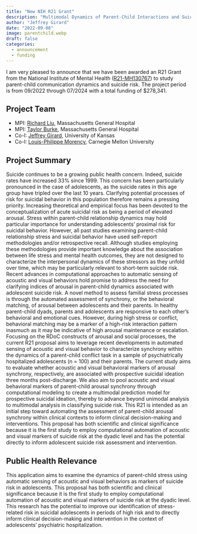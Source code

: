 ```yaml
---
title: "New NIH R21 Grant"
description: "Multimodal Dynamics of Parent-Child Interactions and Suicide Risk"
author: "Jeffrey Girard"
date: "2022-09-08"
image: parentchild.webp
draft: false
categories:
  - announcement
  - funding
---
```


I am very pleased to announce that we have been awarded an R21 Grant from the National Institute of Mental Health ([R21-MH130767](https://reporter.nih.gov/search/-Ljo-h44pESa4Dm9zupxaA/project-details/10510227)) to study parent-child communication dynamics and suicide risk. The project period is from 09/2022 through 07/2024 with a total funding of $278,341.

## Project Team

- MPI: [Richard Liu](https://depressionmgh.org/who-we-are/staff/richard-liu-phd), Massachusetts General Hospital
- MPI: [Taylor Burke](https://connects.catalyst.harvard.edu/Profiles/display/Person/200999), Massachusetts General Hospital
- Co-I: [Jeffrey Girard](https://affcom.ku.edu/people/staff/girard_jeffrey.html), University of Kansas
- Co-I: [Louis-Philippe Morency](https://www.cs.cmu.edu/~morency/), Carnegie Mellon University

## Project Summary

Suicide continues to be a growing public health concern. Indeed, suicide rates have increased 33% since 1999. This concern has been particularly pronounced in the case of adolescents, as the suicide rates in this age group have tripled over the last 10 years. Clarifying potential processes of risk for suicidal behavior in this population therefore remains a pressing priority. Increasing theoretical and empirical focus has been devoted to the conceptualization of acute suicidal risk as being a period of elevated arousal. Stress within parent-child relationship dynamics may hold particular importance for understanding adolescents' proximal risk for suicidal behavior. However, all past studies examining parent-child relationship stress and suicidal behavior have used self-report methodologies and/or retrospective recall. Although studies employing these methodologies provide important knowledge about the association between life stress and mental health outcomes, they are not designed to characterize the interpersonal dynamics of these stressors as they unfold over time, which may be particularly relevant to short-term suicide risk. Recent advances in computational approaches to automatic sensing of acoustic and visual behaviors hold promise to address the need for clarifying indices of arousal in parent-child dynamics associated with adolescent suicide risk. A novel method to assess familial stress processes is through the automated assessment of synchrony, or the behavioral matching, of arousal between adolescents and their parents. In healthy parent-child dyads, parents and adolescents are responsive to each other's behavioral and emotional cues. However, during high stress or conflict, behavioral matching may be a marker of a high-risk interaction pattern inasmuch as it may be indicative of high arousal maintenance or escalation. Focusing on the RDoC constructs of arousal and social processes, the current R21 proposal aims to leverage recent developments in automated sensing of acoustic and visual behavior to characterize synchrony within the dynamics of a parent-child conflict task in a sample of psychiatrically hospitalized adolescents (n = 100) and their parents. The current study aims to evaluate whether acoustic and visual behavioral markers of arousal synchrony, respectively, are associated with prospective suicidal ideation three months post-discharge. We also aim to pool acoustic and visual behavioral markers of parent-child arousal synchrony through computational modeling to create a multimodal prediction model for prospective suicidal ideation, thereby to advance beyond unimodal analysis to multimodal analysis in classifying suicide risk. This R21 is intended as an initial step toward automating the assessment of parent-child arousal synchrony within clinical contexts to inform clinical decision-making and interventions. This proposal has both scientific and clinical significance because it is the first study to employ computational automation of acoustic and visual markers of suicide risk at the dyadic level and has the potential directly to inform adolescent suicide risk assessment and intervention.

## Public Health Relevance

This application aims to examine the dynamics of parent-child stress using automatic sensing of acoustic and visual behaviors as markers of suicide risk in adolescents. This proposal has both scientific and clinical significance because it is the first study to employ computational automation of acoustic and visual markers of suicide risk at the dyadic level. This research has the potential to improve our identification of stress-related risk in suicidal adolescents in periods of high risk and to directly inform clinical decision-making and intervention in the context of adolescents' psychiatric hospitalization.

